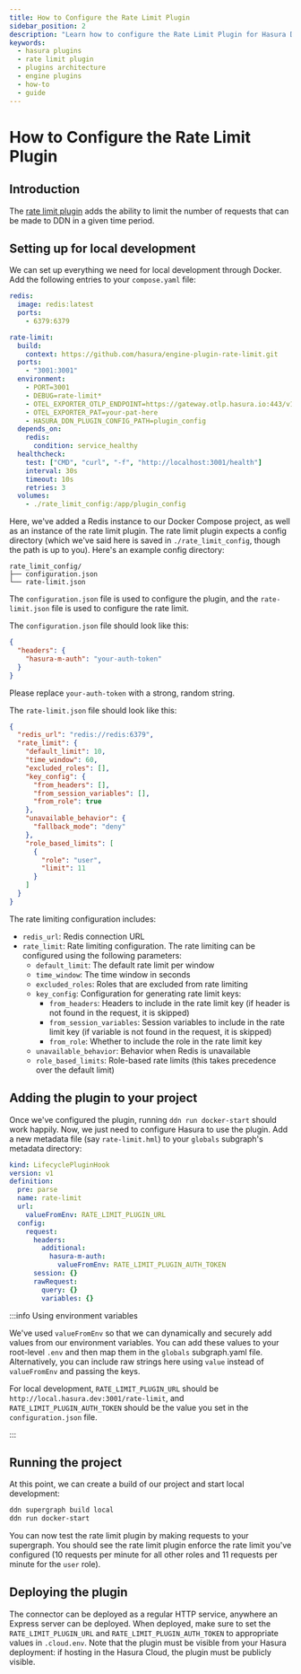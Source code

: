 ```yaml
---
title: How to Configure the Rate Limit Plugin
sidebar_position: 2
description: "Learn how to configure the Rate Limit Plugin for Hasura DDN."
keywords:
  - hasura plugins
  - rate limit plugin
  - plugins architecture
  - engine plugins
  - how-to
  - guide
---
```


# How to Configure the Rate Limit Plugin

## Introduction

The [rate limit plugin](https://github.com/hasura/engine-plugin-rate-limit) adds the ability to limit the number of
requests that can be made to DDN in a given time period.

## Setting up for local development

We can set up everything we need for local development through Docker. Add the following entries to your `compose.yaml`
file:

```yaml
redis:
  image: redis:latest
  ports:
    - 6379:6379

rate-limit:
  build:
    context: https://github.com/hasura/engine-plugin-rate-limit.git
  ports:
    - "3001:3001"
  environment:
    - PORT=3001
    - DEBUG=rate-limit*
    - OTEL_EXPORTER_OTLP_ENDPOINT=https://gateway.otlp.hasura.io:443/v1/traces
    - OTEL_EXPORTER_PAT=your-pat-here
    - HASURA_DDN_PLUGIN_CONFIG_PATH=plugin_config
  depends_on:
    redis:
      condition: service_healthy
  healthcheck:
    test: ["CMD", "curl", "-f", "http://localhost:3001/health"]
    interval: 30s
    timeout: 10s
    retries: 3
  volumes:
    - ./rate_limit_config:/app/plugin_config
```

Here, we've added a Redis instance to our Docker Compose project, as well as an instance of the rate limit plugin. The
rate limit plugin expects a config directory (which we've said here is saved in `./rate_limit_config`, though the path
is up to you). Here's an example config directory:

```
rate_limit_config/
├── configuration.json
└── rate-limit.json
```

The `configuration.json` file is used to configure the plugin, and the `rate-limit.json` file is used to configure the
rate limit.

The `configuration.json` file should look like this:

```json
{
  "headers": {
    "hasura-m-auth": "your-auth-token"
  }
}
```

Please replace `your-auth-token` with a strong, random string.

The `rate-limit.json` file should look like this:

```json
{
  "redis_url": "redis://redis:6379",
  "rate_limit": {
    "default_limit": 10,
    "time_window": 60,
    "excluded_roles": [],
    "key_config": {
      "from_headers": [],
      "from_session_variables": [],
      "from_role": true
    },
    "unavailable_behavior": {
      "fallback_mode": "deny"
    },
    "role_based_limits": [
      {
        "role": "user",
        "limit": 11
      }
    ]
  }
}
```

The rate limiting configuration includes:

- `redis_url`: Redis connection URL
- `rate_limit`: Rate limiting configuration. The rate limiting can be configured using the following parameters:
  - `default_limit`: The default rate limit per window
  - `time_window`: The time window in seconds
  - `excluded_roles`: Roles that are excluded from rate limiting
  - `key_config`: Configuration for generating rate limit keys:
    - `from_headers`: Headers to include in the rate limit key (if header is not found in the request, it is skipped)
    - `from_session_variables`: Session variables to include in the rate limit key (if variable is not found in the
      request, it is skipped)
    - `from_role`: Whether to include the role in the rate limit key
  - `unavailable_behavior`: Behavior when Redis is unavailable
  - `role_based_limits`: Role-based rate limits (this takes precedence over the default limit)

## Adding the plugin to your project

Once we've configured the plugin, running `ddn run docker-start` should work happily. Now, we just need to configure
Hasura to use the plugin. Add a new metadata file (say `rate-limit.hml`) to your `globals` subgraph's metadata
directory:

```yaml
kind: LifecyclePluginHook
version: v1
definition:
  pre: parse
  name: rate-limit
  url:
    valueFromEnv: RATE_LIMIT_PLUGIN_URL
  config:
    request:
      headers:
        additional:
          hasura-m-auth:
            valueFromEnv: RATE_LIMIT_PLUGIN_AUTH_TOKEN
      session: {}
      rawRequest:
        query: {}
        variables: {}
```

:::info Using environment variables

We've used `valueFromEnv` so that we can dynamically and securely add values from our environment variables. You can add
these values to your root-level `.env` and then map them in the `globals` subgraph.yaml file. Alternatively, you can
include raw strings here using `value` instead of `valueFromEnv` and passing the keys.

For local development, `RATE_LIMIT_PLUGIN_URL` should be `http://local.hasura.dev:3001/rate-limit`, and
`RATE_LIMIT_PLUGIN_AUTH_TOKEN` should be the value you set in the `configuration.json` file.

:::

## Running the project

At this point, we can create a build of our project and start local development:

```bash
ddn supergraph build local
ddn run docker-start
```

You can now test the rate limit plugin by making requests to your supergraph. You should see the rate limit plugin
enforce the rate limit you've configured (10 requests per minute for all other roles and 11 requests per minute for the
`user` role).

## Deploying the plugin

The connector can be deployed as a regular HTTP service, anywhere an Express server can be deployed. When deployed, make
sure to set the `RATE_LIMIT_PLUGIN_URL` and `RATE_LIMIT_PLUGIN_AUTH_TOKEN` to appropriate values in `.cloud.env`. Note
that the plugin must be visible from your Hasura deployment: if hosting in the Hasura Cloud, the plugin must be publicly
visible.
